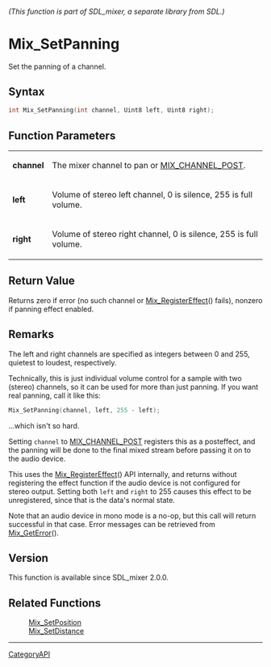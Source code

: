 ====== (This function is part of SDL_mixer, a separate library from SDL.) ======
= Mix_SetPanning =

Set the panning of a channel.

== Syntax ==

<syntaxhighlight lang='c'>
int Mix_SetPanning(int channel, Uint8 left, Uint8 right);
</syntaxhighlight>

== Function Parameters ==

{|
|'''channel'''
|The mixer channel to pan or [[MIX_CHANNEL_POST]].
|-
|'''left'''
|Volume of stereo left channel, 0 is silence, 255 is full volume.
|-
|'''right'''
|Volume of stereo right channel, 0 is silence, 255 is full volume.
|}

== Return Value ==

Returns zero if error (no such channel or [[Mix_RegisterEffect]]() fails),
nonzero if panning effect enabled.

== Remarks ==

The left and right channels are specified as integers between 0 and 255,
quietest to loudest, respectively.

Technically, this is just individual volume control for a sample with two
(stereo) channels, so it can be used for more than just panning. If you
want real panning, call it like this:

<syntaxhighlight lang='c'>
Mix_SetPanning(channel, left, 255 - left);
</syntaxhighlight>

...which isn't so hard.

Setting <code>channel</code> to [[MIX_CHANNEL_POST]] registers this as a
posteffect, and the panning will be done to the final mixed stream before
passing it on to the audio device.

This uses the [[Mix_RegisterEffect]]() API internally, and returns without
registering the effect function if the audio device is not configured for
stereo output. Setting both <code>left</code> and <code>right</code> to 255
causes this effect to be unregistered, since that is the data's normal
state.

Note that an audio device in mono mode is a no-op, but this call will
return successful in that case. Error messages can be retrieved from
[[Mix_GetError]]().

== Version ==

This function is available since SDL_mixer 2.0.0.

== Related Functions ==

:[[Mix_SetPosition]]
:[[Mix_SetDistance]]

----
[[CategoryAPI]]


